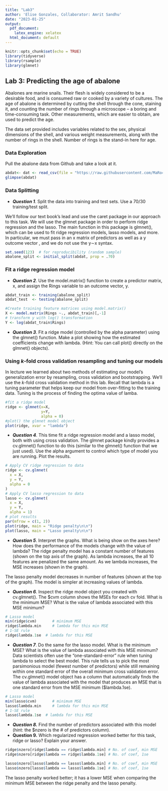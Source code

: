 ```yaml
---
title: "Lab3"
author: 'Elise Gonzales, Collaborator: Amrit Sandhu'
date: "2023-01-25"
output:
  pdf_document:
    latex_engine: xelatex
  html_document: default
---
```


```r
knitr::opts_chunk$set(echo = TRUE)
library(tidyverse)
library(rsample)
library(glmnet)
```

## Lab 3: Predicting the age of abalone

Abalones are marine snails. Their flesh is widely considered to be a desirable food, and is consumed raw or cooked by a variety of cultures. The age of abalone is determined by cutting the shell through the cone, staining it, and counting the number of rings through a microscope -- a boring and time-consuming task. Other measurements, which are easier to obtain, are used to predict the age.

The data set provided includes variables related to the sex, physical dimensions of the shell, and various weight measurements, along with the number of rings in the shell. Number of rings is the stand-in here for age.

### Data Exploration

Pull the abalone data from Github and take a look at it.

```r
abdat<- dat <- read_csv(file = "https://raw.githubusercontent.com/MaRo406/eds-232-machine-learning/main/data/abalone-data.csv")
glimpse(abdat)

```

### Data Splitting

-   ***Question 1***. Split the data into training and test sets. Use a 70/30 training/test split.

We'll follow our text book's lead and use the caret package in our approach to this task. We will use the glmnet package in order to perform ridge regression and the lasso. The main function in this package is glmnet(), which can be used to fit ridge regression models, lasso models, and more. In particular, we must pass in an x matrix of predictors as well as a y outcome vector , and we do not use the y∼x syntax.
```r
set.seed(123)  # for reproducibility (random sample)
abalone_split <- initial_split(abdat, prop = .70)

```


### Fit a ridge regression model

-   ***Question 2***. Use the model.matrix() function to create a predictor matrix, x, and assign the Rings variable to an outcome vector, y.
```r
abdat_train <- training(abalone_split)
abdat_test  <- testing(abalone_split)

#Create training feature matrices using model.matrix()
X <- model.matrix(Rings ~., abdat_train)[,-1]
# transform y with log() transformation
Y <- log(abdat_train$Rings)
```


-   ***Question 3***. Fit a ridge model (controlled by the alpha parameter) using the glmnet() function. Make a plot showing how the estimated coefficients change with lambda. (Hint: You can call plot() directly on the glmnet() objects).

### Using *k*-fold cross validation resampling and tuning our models

In lecture we learned about two methods of estimating our model's generalization error by resampling, cross validation and bootstrapping. We'll use the *k*-fold cross validation method in this lab. Recall that lambda is a tuning parameter that helps keep our model from over-fitting to the training data. Tuning is the process of finding the optima value of lamba.
```r
#fit a ridge model
ridge <- glmnet(x=X,
                y=Y,
                alpha = 0)
#plot() the glmnet model object
plot(ridge, xvar = "lambda")
```

-   ***Question 4***. This time fit a ridge regression model and a lasso model, both with using cross validation. The glmnet package kindly provides a cv.glmnet() function to do this (similar to the glmnet() function that we just used). Use the alpha argument to control which type of model you are running. Plot the results.
```r
# Apply CV ridge regression to data
ridge <- cv.glmnet(
  x = X,
  y = Y,
  alpha = 0
)
# Apply CV lasso regression to data
lasso <- cv.glmnet(
  x = X,
  y = Y,
  alpha = 1)
# plot results
par(mfrow = c(1, 2))
plot(ridge, main = "Ridge penalty\n\n")
plot(lasso, main = "Lasso penalty\n\n")

```

-   ***Question 5***. Interpret the graphs. What is being show on the axes here? How does the performance of the models change with the value of lambda?
The ridge penalty model has a constant number of features (shown on the top axis of the graph). As lambda increases, the all 10 features are penalized the same amount. As we lambda increases, the MSE increases (shown in the graph).

The lasso penalty model decreases in number of features (shown at the top of the graph). The model is simpler at increasing values of lambda. 


-   ***Question 6***. Inspect the ridge model object you created with cv.glmnet(). The \$cvm column shows the MSEs for each cv fold. What is the minimum MSE? What is the value of lambda associated with this MSE minimum?
```r
# Lasso model
min(ridge$cvm)       # minimum MSE
ridge$lambda.min     # lambda for this min MSE
# 1-SE rule
ridge$lambda.1se  # lambda for this MSE
```


-   ***Question 7***. Do the same for the lasso model. What is the minimum MSE? What is the value of lambda associated with this MSE minimum?
Data scientists often use the "one-standard-error" rule when tuning lambda to select the best model. This rule tells us to pick the most parsimonious model (fewest number of predictors) while still remaining within one standard error of the overall minimum cross validation error. The cv.glmnet() model object has a column that automatically finds the value of lambda associated with the model that produces an MSE that is one standard error from the MSE minimum (\$lambda.1se).
```r
# Lasso model
min(lasso$cvm)       # minimum MSE
lasso$lambda.min     # lambda for this min MSE
# 1-SE rule
lasso$lambda.1se  # lambda for this MSE
```

-   ***Question 8.*** Find the number of predictors associated with this model (hint: the \$nzero is the \# of predictors column).
-   **Question 9.** Which regularized regression worked better for this task, ridge or lasso? Explain your answer.
```r
ridge$nzero[ridge$lambda == ridge$lambda.min] # No. of coef, min MSE
ridge$nzero[ridge$lambda == ridge$lambda.1se] # No. of coef, 1se

lasso$nzero[lasso$lambda == lasso$lambda.min] # No. of coef, min MSE
lasso$nzero[lasso$lambda == lasso$lambda.1se] # No. of coef, 1se
```
The lasso penalty worked better; it has a lower MSE when comparing the minimum MSE between the ridge penalty and the lasso penalty.

